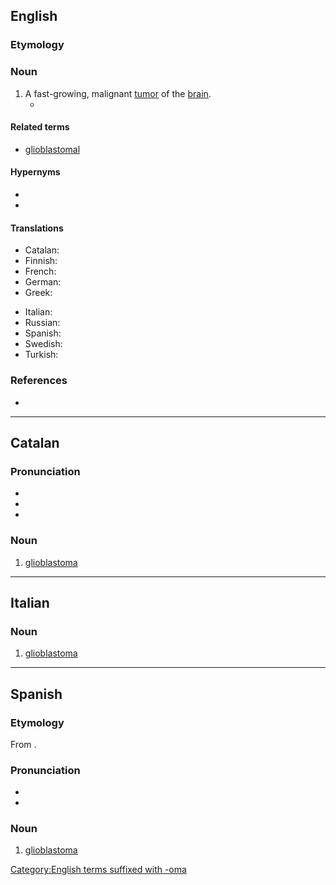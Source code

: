 ==English==

===Etymology===
{{prefix|en|glio|blastoma}}

===Noun===
{{en-noun|s|glioblastomata}}

# A fast-growing, malignant [[tumor]] of the [[brain]].
#* {{quote-book|en|year=2010|author=[[w:Siddhartha Mukherjee|Siddhartha Mukherjee]]|title=[[w:The Emperor of All Maladies|The Emperor of All Maladies]] |publisher=Fourth Estate (2011)|page=71|passage=[[w:Harvey Cushing|Cushing]] had found ingenious ways to surgically extract brain tumors, including the notorious '''glioblastomas'''—tumors so heavily crisscrossed with blood vessels that they could hemorrhage any minute.}}

====Related terms====
* [[glioblastomal]]

====Hypernyms====
* {{l|en|blastoma}}
* {{l|en|tumor}}

====Translations====
{{trans-top|fast-growing tumor of the brain}}
* Catalan: {{t|ca|glioblastoma|m}}
* Finnish: {{t|fi|glioblastooma}}
* French: {{t+|fr|glioblastome|f}}
* German: {{t+|de|Glioblastom|n}}
* Greek: {{t+|el|γλοιοβλάστωμα|n|sc=Grek}}
{{trans-mid}}
* Italian: {{t+|it|glioblastoma|m}}
* Russian: {{t|ru|глиобластóма|f}}
* Spanish: {{t|es|glioblastoma|m}}
* Swedish: {{t|sv|glioblastom|c}}
* Turkish: {{t|tr|glioblastom}}
{{trans-bottom}}

===References===
* {{pedia}}

[[Category:English terms suffixed with -oma]]

----

==Catalan==

===Pronunciation===
* {{ca-IPA}}
* {{rhymes|ca|oma|s=5}}
* {{hyph|ca|gli|o|blas|to|ma}}

===Noun===
{{ca-noun|m}}

# {{lb|ca|oncology}} [[#English|glioblastoma]]

----

==Italian==
{{wikipedia|lang=it}}

===Noun===
{{it-noun|m}}

# {{lb|it|oncology}} [[#English|glioblastoma]]

----

==Spanish==

===Etymology===
From {{af|es|glioblasto|-oma}}.

===Pronunciation===
{{es-IPA}}
* {{rhymes|es|oma|s=4}}
* {{hyph|es|glio|blas|to|ma}}

===Noun===
{{es-noun|m}}

# [[#English|glioblastoma]]